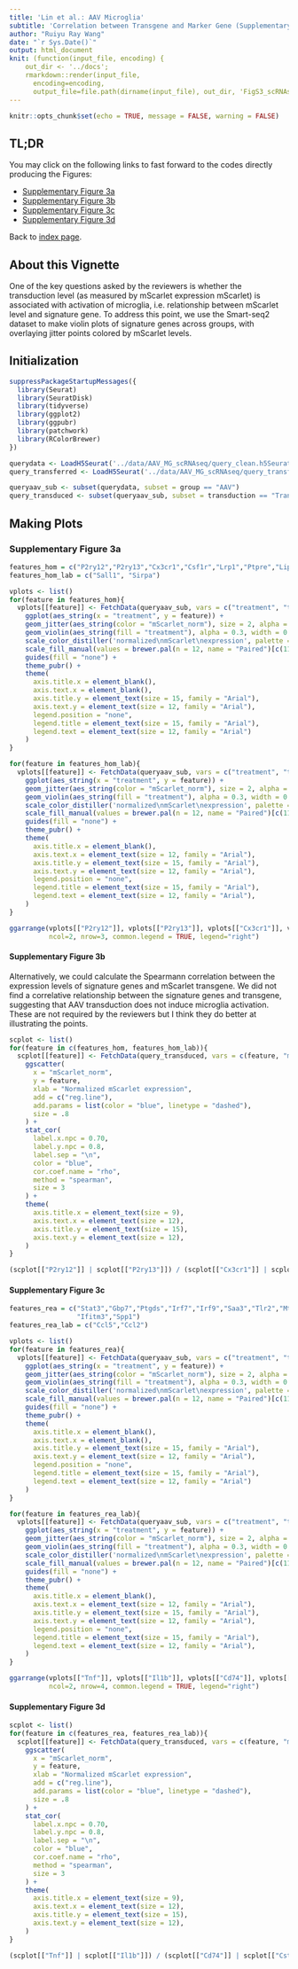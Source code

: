 ```yaml
---
title: 'Lin et al.: AAV Microglia'
subtitle: 'Correlation between Transgene and Marker Gene (Supplementary Figure 3)'
author: "Ruiyu Ray Wang"
date: "`r Sys.Date()`"
output: html_document
knit: (function(input_file, encoding) {
    out_dir <- '../docs';
    rmarkdown::render(input_file,
      encoding=encoding,
      output_file=file.path(dirname(input_file), out_dir, 'FigS3_scRNAseq_corr.html'))})
---
```


```r
knitr::opts_chunk$set(echo = TRUE, message = FALSE, warning = FALSE)
```

## TL;DR

You may click on the following links to fast forward to the codes directly producing the Figures:

  - [Supplementary Figure 3a](#FigS3a)
  - [Supplementary Figure 3b](#FigS3b)
  - [Supplementary Figure 3c](#FigS3c)
  - [Supplementary Figure 3d](#FigS3d)

Back to [index page](https://ruiyuraywang.github.io/Lin_AAV_Microglia_public/index.html).

## About this Vignette

One of the key questions asked by the reviewers is whether the transduction level (as measured by mScarlet expression mScarlet) is associated with activation of microglia, i.e. relationship between mScarlet level and signature gene. To address this point, we use the Smart-seq2 dataset to make violin plots of signature genes across groups, with overlaying jitter points colored by mScarlet levels.

## Initialization

```r
suppressPackageStartupMessages({
  library(Seurat)
  library(SeuratDisk)
  library(tidyverse)
  library(ggplot2)
  library(ggpubr)
  library(patchwork)
  library(RColorBrewer)
})
```

```r
querydata <- LoadH5Seurat('../data/AAV_MG_scRNAseq/query_clean.h5Seurat', verbose = F)
query_transferred <- LoadH5Seurat('../data/AAV_MG_scRNAseq/query_transferred.h5Seurat', verbose = F)
```

```r
queryaav_sub <- subset(querydata, subset = group == "AAV")
query_transduced <- subset(queryaav_sub, subset = transduction == "Transduced")
```

## Making Plots

### Supplementary Figure 3a {#FigS3a}

```r
features_hom = c("P2ry12","P2ry13","Cx3cr1","Csf1r","Lrp1","Ptpre","Lipa","Ets1")
features_hom_lab = c("Sall1", "Sirpa")

vplots <- list()
for(feature in features_hom){
  vplots[[feature]] <- FetchData(queryaav_sub, vars = c("treatment", "transduction", feature, "mScarlet_norm")) %>%
    ggplot(aes_string(x = "treatment", y = feature)) + 
    geom_jitter(aes_string(color = "mScarlet_norm"), size = 2, alpha = 1, width = 0.20) + 
    geom_violin(aes_string(fill = "treatment"), alpha = 0.3, width = 0.6) +
    scale_color_distiller('normalized\nmScarlet\nexpression', palette = "Reds", direction = 1) +
    scale_fill_manual(values = brewer.pal(n = 12, name = "Paired")[c(11,7)]) +
    guides(fill = "none") +
    theme_pubr() +
    theme(
      axis.title.x = element_blank(),
      axis.text.x = element_blank(),
      axis.title.y = element_text(size = 15, family = "Arial"),
      axis.text.y = element_text(size = 12, family = "Arial"),
      legend.position = "none",
      legend.title = element_text(size = 15, family = "Arial"),
      legend.text = element_text(size = 12, family = "Arial")
    )
}

for(feature in features_hom_lab){
  vplots[[feature]] <- FetchData(queryaav_sub, vars = c("treatment", "transduction", feature, "mScarlet_norm")) %>%
    ggplot(aes_string(x = "treatment", y = feature)) + 
    geom_jitter(aes_string(color = "mScarlet_norm"), size = 2, alpha = 1, width = 0.20) + 
    geom_violin(aes_string(fill = "treatment"), alpha = 0.3, width = 0.6) +
    scale_color_distiller('normalized\nmScarlet\nexpression', palette = "Reds", direction = 1) +
    scale_fill_manual(values = brewer.pal(n = 12, name = "Paired")[c(11,7)]) +
    guides(fill = "none") +
    theme_pubr() +
    theme(
      axis.title.x = element_blank(),
      axis.text.x = element_text(size = 12, family = "Arial"),
      axis.title.y = element_text(size = 15, family = "Arial"),
      axis.text.y = element_text(size = 12, family = "Arial"),
      legend.position = "none",
      legend.title = element_text(size = 15, family = "Arial"),
      legend.text = element_text(size = 12, family = "Arial"),
    )
}
```
```r
ggarrange(vplots[["P2ry12"]], vplots[["P2ry13"]], vplots[["Cx3cr1"]], vplots[["Csf1r"]], vplots[["Sall1"]], vplots[["Sirpa"]], 
          ncol=2, nrow=3, common.legend = TRUE, legend="right")
```

#### Supplementary Figure 3b {#FigS3b}

Alternatively, we could calculate the Spearmann correlation between the expression levels of signature genes and mScarlet transgene. We did not find a correlative relationship between the signature genes and transgene, suggesting that AAV transduction does not induce microglia activation. These are not required by the reviewers but I think they do better at illustrating the points.
```r
scplot <- list()
for(feature in c(features_hom, features_hom_lab)){
  scplot[[feature]] <- FetchData(query_transduced, vars = c(feature, "mScarlet_norm")) %>%
    ggscatter(
      x = "mScarlet_norm",
      y = feature,
      xlab = "Normalized mScarlet expression",
      add = c("reg.line"),
      add.params = list(color = "blue", linetype = "dashed"),
      size = .8
    ) +
    stat_cor(
      label.x.npc = 0.70,
      label.y.npc = 0.8,
      label.sep = "\n",
      color = "blue",
      cor.coef.name = "rho",
      method = "spearman",
      size = 3
    ) +
    theme(
      axis.title.x = element_text(size = 9),
      axis.text.x = element_text(size = 12),
      axis.title.y = element_text(size = 15),
      axis.text.y = element_text(size = 12),
    )
}
```
```r
(scplot[["P2ry12"]] | scplot[["P2ry13"]]) / (scplot[["Cx3cr1"]] | scplot[["Csf1r"]]) / (scplot[["Sall1"]] | scplot[["Sirpa"]])
```

#### Supplementary Figure 3c {#FigS3c}

```r
features_rea = c("Stat3","Gbp7","Ptgds","Irf7","Irf9","Saa3","Tlr2","Mt1","Mt2","Cd74","Lcn2","Tnf","Il1b","Cst7","Cxcl10",
                 "Ifitm3","Spp1")
features_rea_lab = c("Ccl5","Ccl2")

vplots <- list()
for(feature in features_rea){
  vplots[[feature]] <- FetchData(queryaav_sub, vars = c("treatment", "transduction", feature, "mScarlet_norm")) %>%
    ggplot(aes_string(x = "treatment", y = feature)) + 
    geom_jitter(aes_string(color = "mScarlet_norm"), size = 2, alpha = 1, width = 0.20) + 
    geom_violin(aes_string(fill = "treatment"), alpha = 0.3, width = 0.6) +
    scale_color_distiller('normalized\nmScarlet\nexpression', palette = "Reds", direction = 1) +
    scale_fill_manual(values = brewer.pal(n = 12, name = "Paired")[c(11,7)]) +
    guides(fill = "none") +
    theme_pubr() +
    theme(
      axis.title.x = element_blank(),
      axis.text.x = element_blank(),
      axis.title.y = element_text(size = 15, family = "Arial"),
      axis.text.y = element_text(size = 12, family = "Arial"),
      legend.position = "none",
      legend.title = element_text(size = 15, family = "Arial"),
      legend.text = element_text(size = 12, family = "Arial")
    )
}

for(feature in features_rea_lab){
  vplots[[feature]] <- FetchData(queryaav_sub, vars = c("treatment", "transduction", feature, "mScarlet_norm")) %>%
    ggplot(aes_string(x = "treatment", y = feature)) + 
    geom_jitter(aes_string(color = "mScarlet_norm"), size = 2, alpha = 1, width = 0.20) + 
    geom_violin(aes_string(fill = "treatment"), alpha = 0.3, width = 0.6) +
    scale_color_distiller('normalized\nmScarlet\nexpression', palette = "Reds", direction = 1) +
    scale_fill_manual(values = brewer.pal(n = 12, name = "Paired")[c(11,7)]) +
    guides(fill = "none") +
    theme_pubr() +
    theme(
      axis.title.x = element_blank(),
      axis.text.x = element_text(size = 12, family = "Arial"),
      axis.title.y = element_text(size = 15, family = "Arial"),
      axis.text.y = element_text(size = 12, family = "Arial"),
      legend.position = "none",
      legend.title = element_text(size = 15, family = "Arial"),
      legend.text = element_text(size = 12, family = "Arial"),
    )
}
```
```r
ggarrange(vplots[["Tnf"]], vplots[["Il1b"]], vplots[["Cd74"]], vplots[["Cst7"]], vplots[["Spp1"]], vplots[["Irf9"]], vplots[["Ccl2"]], vplots[["Ccl5"]], 
          ncol=2, nrow=4, common.legend = TRUE, legend="right")
```

#### Supplementary Figure 3d {#FigS3d}

```r
scplot <- list()
for(feature in c(features_rea, features_rea_lab)){
  scplot[[feature]] <- FetchData(query_transduced, vars = c(feature, "mScarlet_norm")) %>%
    ggscatter(
      x = "mScarlet_norm",
      y = feature,
      xlab = "Normalized mScarlet expression",
      add = c("reg.line"),
      add.params = list(color = "blue", linetype = "dashed"),
      size = .8
    ) +
    stat_cor(
      label.x.npc = 0.70,
      label.y.npc = 0.8,
      label.sep = "\n",
      color = "blue",
      cor.coef.name = "rho",
      method = "spearman",
      size = 3
    ) +
    theme(
      axis.title.x = element_text(size = 9),
      axis.text.x = element_text(size = 12),
      axis.title.y = element_text(size = 15),
      axis.text.y = element_text(size = 12),
    )
}
```
```r
(scplot[["Tnf"]] | scplot[["Il1b"]]) / (scplot[["Cd74"]] | scplot[["Cst7"]]) / (scplot[["Spp1"]] | scplot[["Irf9"]]) / (scplot[["Ccl2"]] | scplot[["Ccl5"]])
```
